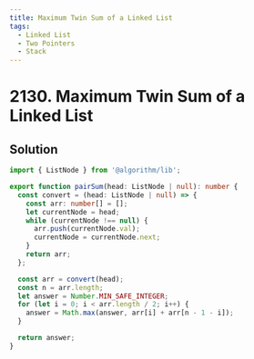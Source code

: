 ```yaml
---
title: Maximum Twin Sum of a Linked List
tags:
  - Linked List
  - Two Pointers
  - Stack
---
```


# 2130. Maximum Twin Sum of a Linked List

<Badges>
  <LevelBadge level="medium" />
  <TopicBadge name="Linked List" slug="linked-list" />
  <TopicBadge name="Two Pointers" slug="two-pointers" />
  <TopicBadge name="Stack" slug="stack" />
</Badges>

## Solution

```typescript filename="solution.ts" copy
import { ListNode } from '@algorithm/lib';

export function pairSum(head: ListNode | null): number {
  const convert = (head: ListNode | null) => {
    const arr: number[] = [];
    let currentNode = head;
    while (currentNode !== null) {
      arr.push(currentNode.val);
      currentNode = currentNode.next;
    }
    return arr;
  };

  const arr = convert(head);
  const n = arr.length;
  let answer = Number.MIN_SAFE_INTEGER;
  for (let i = 0; i < arr.length / 2; i++) {
    answer = Math.max(answer, arr[i] + arr[n - 1 - i]);
  }

  return answer;
}
```

<ProblemLink
  codingSite="leetcode"
  href="https://leetcode.com/problems/maximum-twin-sum-of-a-linked-list"
  title="Maximum Twin Sum of a Linked List"
/>
